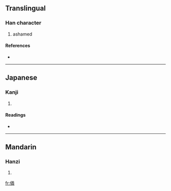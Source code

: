 ==Translingual==

===Han character===
{{Han char|rn=9|rad=人|as=12|sn=14|four=2925<sub>9</sub>|canj=人火木手 (OFDQ)}}

# ashamed

====References====
* {{Han ref|kx=0117.310|dkj=01133|dj=0250.010|hdz=10221.070|uh=50EF|ud=20719|bh=E0FC|bd=57596}}

----

==Japanese==

===Kanji===
{{ja-kanji|grade=|rs=人12}}

# {{defn|Japanese}}

====Readings====
* {{ja-readings|on=[[りん]] (rin)|kun=[[はじる]] (hajiru)}}

----

==Mandarin==

===Hanzi===
{{cmn-hanzi|pin=[[jie]] ([[jie5]]), [[lǐn]] ([[lin3]])|wg=chieh<sup>5</sup>, lin<sup>3</sup>}}

# {{defn|Mandarin}}

[[fr:僯]]